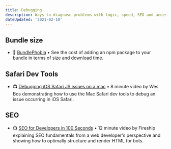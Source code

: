 ```yaml
---
title: Debugging
description: Ways to diagnose problems with logic, speed, SEO and accessibility.
dateUpdated: '2021-02-10'
---
```


## Bundle size

- 🧰 [BundlePhobia](https://bundlephobia.com/) • See the cost of adding an npm package to your bundle in terms of size and download time.

## Safari Dev Tools

- 📺 [Debugging iOS Safari JS issues on a mac](https://m.youtube.com/watch?v=lp_VwNTS3VM) • 8 minute video by Wes Bos demonstrating how to use the Mac Safari dev tools to debug an issue occurring in iOS Safari.

## SEO

- 📺 [SEO for Developers in 100 Seconds](https://m.youtube.com/watch?v=-B58GgsehKQ) • 12 minute video by Fireship explaining SEO fundamentals from a web developer's perspective and showing how to optimally structure and render HTML for bots.
